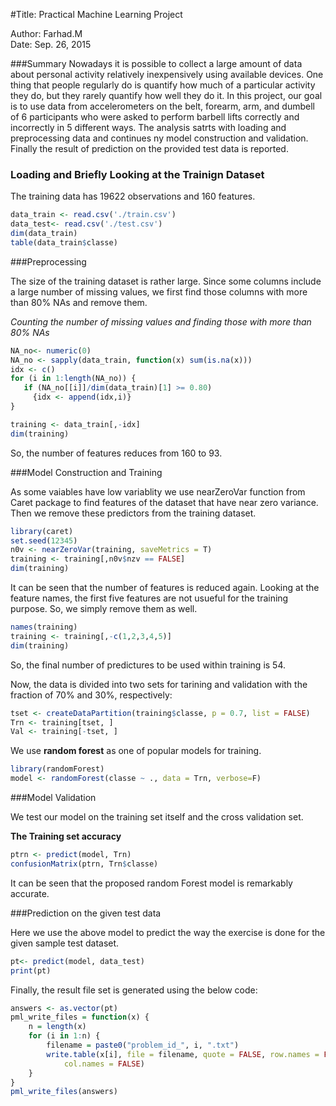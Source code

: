 #Title: Practical Machine Learning Project

Author: Farhad.M   
Date: Sep. 26, 2015


###Summary
Nowadays it is possible to collect a large amount of data about personal activity relatively inexpensively using available devices. One thing that people regularly do is quantify how much of a particular activity they do, but they rarely quantify how well they do it. In this project, our goal is to use data from accelerometers on the belt, forearm, arm, and dumbell of 6 participants who were asked to perform barbell lifts correctly and incorrectly in 5 different ways. The analysis satrts with loading and preprocessing data and continues ny model construction and validation. Finally the result of prediction on the provided test data is reported. 


### Loading and Briefly Looking at the Trainign Dataset

The training data has 19622 observations and 160 features.

```r
data_train <- read.csv('./train.csv')
data_test<- read.csv('./test.csv')
dim(data_train)
table(data_train$classe)
```

###Preprocessing

The size of the training dataset is rather large. Since some columns include a large number of missing values, we first find those columns with more than 80% NAs and remove them.

*Counting the number of missing values and finding those with more than 80% NAs*

```r
NA_no<- numeric(0)
NA_no <- sapply(data_train, function(x) sum(is.na(x)))
idx <- c()
for (i in 1:length(NA_no)) {
   if (NA_no[[i]]/dim(data_train)[1] >= 0.80)
     {idx <- append(idx,i)}
}

training <- data_train[,-idx]
dim(training)
```

So, the number of features reduces from 160 to 93. 


###Model Construction and Training

As some vaiables have low variablity we use nearZeroVar function from Caret package to find features of the dataset that have near zero variance. Then we remove these predictors from the training dataset.


```r
library(caret)
set.seed(12345)
n0v <- nearZeroVar(training, saveMetrics = T)
training <- training[,n0v$nzv == FALSE]
dim(training)
```

It can be seen that the number of features is reduced again. 
Looking at the feature names, the first five features are not usueful for the training purpose. So, we simply remove them as well. 

```r
names(training)
training <- training[,-c(1,2,3,4,5)]
dim(training)
```

So, the final number of predictures to be used within training is 54.

Now, the data is divided into two sets for tarining and validation with the fraction of 70% and 30%, respectively:

```r
tset <- createDataPartition(training$classe, p = 0.7, list = FALSE)
Trn <- training[tset, ]
Val <- training[-tset, ]
```

We use **random forest** as one of popular models for training.

```r
library(randomForest)
model <- randomForest(classe ~ ., data = Trn, verbose=F)
```

###Model Validation

We test our model on the training set itself and the cross validation set.

**The Training set accuracy**

```r
ptrn <- predict(model, Trn)
confusionMatrix(ptrn, Trn$classe)
```

It can be seen that the proposed random Forest model is remarkably accurate.


###Prediction on the given test data

Here we use the above model to predict the way the exercise is done for the given sample test dataset.

```r
pt<- predict(model, data_test)
print(pt)
```


Finally, the result file set is generated using the below code: 

```r
answers <- as.vector(pt)
pml_write_files = function(x) {
    n = length(x)
    for (i in 1:n) {
        filename = paste0("problem_id_", i, ".txt")
        write.table(x[i], file = filename, quote = FALSE, row.names = FALSE, 
            col.names = FALSE)
    }
}
pml_write_files(answers)
```